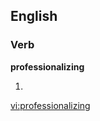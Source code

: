 
==English==

===Verb===
'''professionalizing'''

# {{present participle of|[[professionalize]]}}

[[vi:professionalizing]]